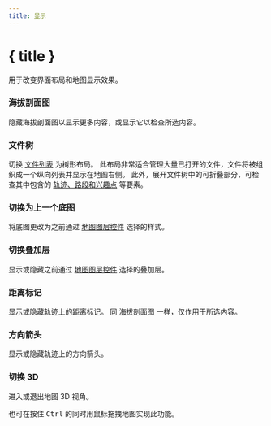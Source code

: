 ```yaml
---
title: 显示
---
```


<script lang="ts">
</script>

# { title }

用于改变界面布局和地图显示效果。

### <ChartArea size="16" class="inline-block" style="margin-bottom: 2px" /> 海拔剖面图

隐藏海拔剖面图以显示更多内容，或显示它以检查所选内容。

### <ListTree size="16" class="inline-block" style="margin-bottom: 2px" /> 文件树

切换 [文件列表](../files-and-stats) 为树形布局。
此布局非常适合管理大量已打开的文件，文件将被组织成一个纵向列表并显示在地图右侧。
此外，展开文件树中的可折叠部分，可检查其中包含的 [轨迹、路段和兴趣点](../gpx) 等要素。

### <Map size="16" class="inline-block" style="margin-bottom: 2px" /> 切换为上一个底图

将底图更改为之前通过 [地图图层控件](../map-controls) 选择的样式。

### <Layers2 size="16" class="inline-block" style="margin-bottom: 2px" /> 切换叠加层

显示或隐藏之前通过 [地图图层控件](../map-controls) 选择的叠加层。

### <Coins size="16" class="inline-block" style="margin-bottom: 2px" /> 距离标记

显示或隐藏轨迹上的距离标记。
同 [海拔剖面图](../files-and-stats) 一样，仅作用于所选内容。

### <Milestone size="16" class="inline-block" style="margin-bottom: 2px" /> 方向箭头

显示或隐藏轨迹上的方向箭头。

### <Box size="16" class="inline-block" style="margin-bottom: 2px" /> 切换 3D

进入或退出地图 3D 视角。

<DocsNote>

也可在按住 <kbd>Ctrl</kbd> 的同时用鼠标拖拽地图实现此功能。

</DocsNote>
